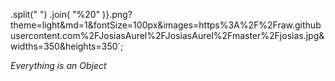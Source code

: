  
  .split(" ")
  .join(
    "%20"
  )}.png?theme=light&md=1&fontSize=100px&images=https%3A%2F%2Fraw.githubusercontent.com%2FJosiasAurel%2FJosiasAurel%2Fmaster%2Fjosias.jpg&widths=350&heights=350`;
 
<Head>
<title>{title}</title>
<meta name="title" content={title} />
<meta name="description" content={description} />
 
<meta property="og:type" content="website" />
<meta property="og:title" content={title} />
<meta property="og:description" content={description} />
<meta property="og:image" content={ogImage} />
 
<meta property="twitter:card" content="summary_large_image" />
<meta property="twitter:title" content={title} />
<meta property="twitter:description" content={description} />
<meta property="twitter:image" content={ogImage} />
</Head>
 
<BlogHead title={title} description={description} date={date} />

_Everything is an Object_
